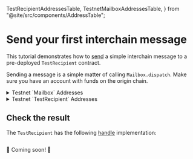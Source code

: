 
  TestRecipientAddressesTable,
  TestnetMailboxAddressesTable,
} from "@site/src/components/AddressTable";

# Send your first interchain message

This tutorial demonstrates how to [send](./reference/messaging/send.mdx) a simple interchain message to a pre-deployed `TestRecipient` contract.

<SimpleMessagingDiagram />

Sending a message is a simple matter of calling `Mailbox.dispatch`. Make sure you have an account with funds on the origin chain.

<MessageQuickstart/>

<details>
  <summary>Testnet `Mailbox` Addresses</summary>
  <TestnetMailboxAddressesTable />
</details>

<details>
  <summary>Testnet `TestRecipient` Addresses</summary>
  <TestRecipientAddressesTable />
</details>

## Check the result

The `TestRecipient` has the following [handle](./reference/messaging/receive.mdx) implementation:

<Tabs groupId="lang">
<TabItem value="sol" label="Solidity">

```solidity file=<rootDir>/static/contracts/test/TestRecipient.sol#L30-L38
```

</TabItem>
<TabItem value="cw" label="CosmWasm">

🚧 Coming soon! 🚧

</TabItem>
</Tabs>
